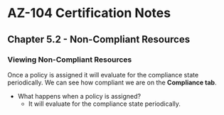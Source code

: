 # AZ-104 Certification Notes
## Chapter 5.2 - Non-Compliant Resources

### Viewing Non-Compliant Resources
Once a policy is assigned it will evaluate for the compliance state periodically. We can see how compliant we are on the **Compliance tab**.

* What happens when a policy is assigned?
	* It will evaluate for the compliance state periodically.